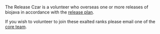 The Release Czar is a volunteer who overseas one or more releases of biojava in accordance with the [[Project:1.5ReleasePlan| release plan]].

If you wish to volunteer to join these exalted ranks please email one of the [[Core Team|core team]].